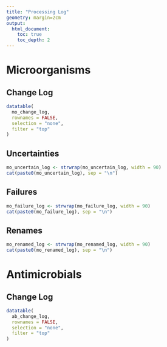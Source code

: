 ```yaml
---
title: "Processing Log"
geometry: margin=2cm
output:
  html_document:
    toc: true
    toc_depth: 2
---
```


# Microorganisms
## Change Log
```r
datatable(
  mo_change_log,
  rownames = FALSE,
  selection = "none",
  filter = "top"
)
```

## Uncertainties
```r
mo_uncertain_log <- strwrap(mo_uncertain_log, width = 90)
cat(paste0(mo_uncertain_log), sep = "\n")
```

## Failures
```r
mo_failure_log <- strwrap(mo_failure_log, width = 90)
cat(paste0(mo_failure_log), sep = "\n")
```

## Renames
```r
mo_renamed_log <- strwrap(mo_renamed_log, width = 90)
cat(paste0(mo_renamed_log), sep = "\n")
```

# Antimicrobials
## Change Log
```r
datatable(
  ab_change_log,
  rownames = FALSE,
  selection = "none",
  filter = "top"
)
```